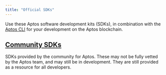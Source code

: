 ```yaml
---
title: "Official SDKs"
---
```




Use these Aptos software development kits (SDKs), in combination with the [Aptos CLI](/build/cli) for your development on the Aptos blockchain.








<CardGrid>
  <LinkCard href="/build/sdks/ts-sdk" title="Typescript SDK" description="Aptos Typescript SDK (recommended)" />

  <LinkCard href="/build/sdks/python-sdk" title="Python SDK" description="Aptos Python SDK" />

  <LinkCard href="/build/sdks/go-sdk" title="Go SDK" description="Aptos Go SDK" />

  <LinkCard href="/build/sdks/dotnet-sdk" title="C#/.NET SDK" description="Aptos .NET SDK" />

  <LinkCard href="/build/sdks/rust-sdk" title="Rust SDK" description="Aptos Rust SDK" />

  <LinkCard href="/build/sdks/cpp-sdk" title="C++ / Unreal SDK" description="Aptos C++ / Unreal SDK" />

  <LinkCard href="/build/sdks/unity-sdk" title="Unity SDK" description="Aptos Unity SDK" />

  <LinkCard href="/build/sdks/wallet-adapter" title="Wallet Adapter" description="Aptos Wallet Adapter" />
</CardGrid>



## [Community SDKs](/build/sdks/community-sdks)

SDKs provided by the community for Aptos.  These may not be fully vetted by the
Aptos team, and may still be in development. They are still provided as a
resource for all developers.



<CardGrid>
  <LinkCard href="/build/sdks/community-sdks/kotlin-sdk" title="Kotlin SDK" description="Aptos Kotlin Multiplatform SDK by Kaptos" />

  <LinkCard href="/build/sdks/community-sdks/swift-sdk" title="Swift SDK" description="Aptos Swift SDK by Alcove" />
</CardGrid>
